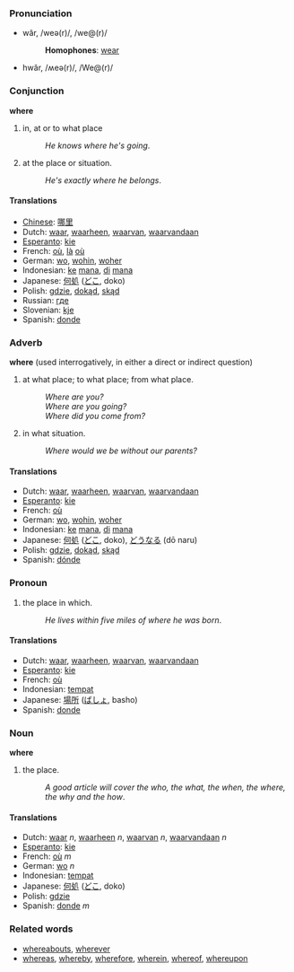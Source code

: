 ===Pronunciation===
*wâr, /weə(r)/, /we@(r)/
*:'''Homophones''': [[wear]]
*hwâr, /ʍeə(r)/, /We@(r)/

===Conjunction===
'''where'''
#in, at or to what place
#:''He knows where he's going''.
#at the place or situation.
#:''He's exactly where he belongs''.

==== Translations ====
*[[Chinese]]: [[哪里]]
*Dutch: [[waar]], [[waarheen]], [[waarvan]], [[waarvandaan]]
*[[Esperanto]]: [[kie]]
*French: [[où]], [[là]] [[où]]
*German: [[wo]], [[wohin]], [[woher]]
*Indonesian: [[ke]] [[mana]], [[di]] [[mana]]
*Japanese: [[何処]] ([[どこ]], doko)
*Polish: [[gdzie]], [[dokąd]], [[skąd]]
*Russian: [[где]]
*Slovenian: [[kje]]
*Spanish: [[donde]]

===Adverb===
'''where'''
(used interrogatively, in either a direct or indirect question)
#at what place; to what place; from what place.
#:''Where are you?''
#:''Where are you going?''
#:''Where did you come from?''
#in what situation.
#:''Where would we be without our parents?''

==== Translations ====
*Dutch: [[waar]], [[waarheen]], [[waarvan]], [[waarvandaan]]
*[[Esperanto]]: [[kie]]
*French: [[où]]
*German: [[wo]], [[wohin]], [[woher]]
*Indonesian: [[ke]] [[mana]], [[di]] [[mana]]
*Japanese: [[何処]] ([[どこ]], doko), [[どうなる]] (dō naru)
*Polish: [[gdzie]], [[dokąd]], [[skąd]]
*Spanish: [[dónde]]

===Pronoun===
#the place in which.
#:''He lives within five miles of where he was born''.

==== Translations ====
*Dutch: [[waar]], [[waarheen]], [[waarvan]], [[waarvandaan]]
*[[Esperanto]]: [[kie]]
*French: [[où]]
*Indonesian: [[tempat]]
*Japanese: [[場所]] ([[ばしょ]], basho)
*Spanish: [[donde]]

===Noun===
'''where'''
#the place.
#:''A good article will cover the who, the what, the when, the where, the why and the how''.

==== Translations ====
*Dutch: [[waar]] ''n'', [[waarheen]] ''n'', [[waarvan]] ''n'', [[waarvandaan]] ''n''
*[[Esperanto]]: [[kie]]
*French: [[où]] ''m''
*German: [[wo]] ''n''
*Indonesian: [[tempat]]
*Japanese: [[何処]] ([[どこ]], doko)
*Polish: [[gdzie]]
*Spanish: [[donde]] ''m''

===Related words===
*[[whereabouts]], [[wherever]]
*[[whereas]], [[whereby]], [[wherefore]], [[wherein]], [[whereof]], [[whereupon]]